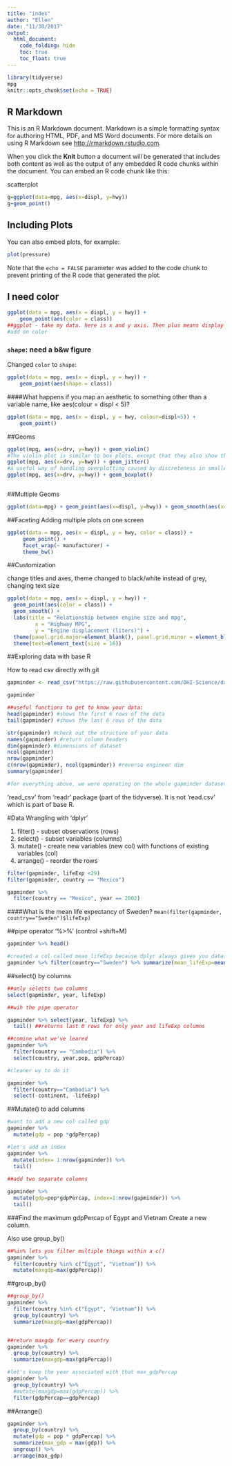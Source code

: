 ```yaml
---
title: "index"
author: "Ellen"
date: "11/30/2017"
output: 
  html_document:
    code_folding: hide
    toc: true
    toc_float: true
---
```


```r
library(tidyverse)
mpg
knitr::opts_chunk$set(echo = TRUE)
```

## R Markdown

This is an R Markdown document. Markdown is a simple formatting syntax for authoring HTML, PDF, and MS Word documents. For more details on using R Markdown see <http://rmarkdown.rstudio.com>.

When you click the **Knit** button a document will be generated that includes both content as well as the output of any embedded R code chunks within the document. You can embed an R code chunk like this:

scatterplot
```r
g=ggplot(data=mpg, aes(x=displ, y=hwy))
g+geom_point()

```



## Including Plots

You can also embed plots, for example:

```r
plot(pressure)
```

Note that the `echo = FALSE` parameter was added to the code chunk to prevent printing of the R code that generated the plot.


## I need color

```r
ggplot(data = mpg, aes(x = displ, y = hwy)) +
    geom_point(aes(color = class))
##ggplot - take my data. here is x and y axis. Then plus means display using points,
#add on color
```

### `shape`: need a b&w figure

Changed `color` to `shape`:

```r

ggplot(data = mpg, aes(x = displ, y = hwy)) +
    geom_point(aes(shape = class))

```

####What happens if you map an aesthetic to something other than a variable name, like aes(colour = displ < 5)?

```r
ggplot(data = mpg, aes(x = displ, y = hwy, colour=displ<5)) +
    geom_point()
```

##Geoms

```r

ggplot(mpg, aes(x=drv, y=hwy)) + geom_violin()
#The violin plot is similar to box plots, except that they also show the probability density of the data at different values (in the simplest case this could be a histogram).
ggplot(mpg, aes(x=drv, y=hwy)) + geom_jitter()
#a useful way of handling overplotting caused by discreteness in smaller datasets.
ggplot(mpg, aes(x=drv, y=hwy)) + geom_boxplot()



```

##Multiple Geoms
```r
ggplot(data=mpg) + geom_point(aes(x=displ, y=hwy)) + geom_smooth(aes(x=displ, y=hwy))
```

##Faceting
Adding multiple plots on one screen
 
```r
ggplot(data = mpg, aes(x = displ, y = hwy, color = class)) +
     geom_point() +
     facet_wrap(~ manufacturer) +
     theme_bw()
```


##Customization

change titles and axes, theme changed to black/white instead of grey, changing text size

```r

ggplot(data = mpg, aes(x = displ, y = hwy)) + 
  geom_point(aes(color = class)) + 
  geom_smooth() +
  labs(title = "Relationship between engine size and mpg",
         x = "Highway MPG",
         y = "Engine displacement (liters)") +
  theme(panel.grid.major=element_blank(), panel.grid.minor = element_blank(),  panel.background = element_blank(), axis.line=element_line(colour="black"), legend.key= element_rect(fill = "transparent", colour = "transparent")) +
  theme(text=element_text(size = 16))
```


##Exploring data with base R 

How to read csv directly with git

```r
gapminder <- read_csv("https://raw.githubusercontent.com/OHI-Science/data-science-training/master/data/gapminder.csv")

gapminder

##useful functions to get to know your data:
head(gapminder) #shows the first 6 rows of the data
tail(gapminder) #shows the last 6 rows of the data

str(gapminder) #check out the structure of your data
names(gapminder) #return column headers
dim(gapminder) #dimensions of dataset
ncol(gapminder)
nrow(gapminder)
c(nrow(gapminder), ncol(gapminder)) #reverse engineer dim
summary(gapminder)

#for everything above, we were operating on the whole gapminder dataset. Use $ to subset rows 


```

'read_csv' from 'readr' package (part of the tidyverse). It is not 'read.csv' which is part of base R. 

#Data Wrangling with 'dplyr'

1. filter() - subset observations (rows)
2. select() - subset variables (columns)
3. mutate() -  create new variables (new col) with functions of existing variables (col)
4. arrange() - reorder the rows 


```r
filter(gapminder, lifeExp <29)
filter(gapminder, country == "Mexico")

gapminder %>% 
  filter(country == "Mexico", year == 2002)

```
####What is the mean life expectancy of Sweden? 
 `mean(filter(gapminder, country=="Sweden")$lifeExp)`
 
##pipe operator '%>%' (control +shift+M)
 
```r
gapminder %>% head()

#created a col called mean_lifeExp because dplyr always gives you dataframe back
gapminder %>% filter(country=="Sweden") %>% summarize(mean_lifeExp=mean(lifeExp))
```

##select() by columns
```r
##only selects two columns 
select(gapminder, year, lifeExp)

##wih the pipe operator

gapminder %>% select(year, lifeExp) %>% 
  tail() ##returns last 6 rows for only year and lifeExp columns 

##comine what we've leared 
gapminder %>% 
  filter(country == "Cambodia") %>% 
  select(country, year,pop, gdpPercap)

#cleaner wy to do it

gapminder %>% 
  filter(country=="Cambodia") %>% 
  select(-continent, -lifeExp)

```

##Mutate() to add columns

```r

#want to add a new col called gdp
gapminder %>% 
  mutate(gdp = pop *gdpPercap)

#let's add an index
gapminder %>% 
  mutate(index= 1:nrow(gapminder)) %>% 
  tail()
  
##add two separate columns

gapminder %>% 
  mutate(gdp=pop*gdpPercap, index=1:nrow(gapminder)) %>% 
  tail()

```

###Find the maximum gdpPercap of Egypt and Vietnam Create a new column.

Also use group_by()

```r

##%in% lets you filter multiple things within a c()
gapminder %>% 
  filter(country %in% c("Egypt", "Vietnam")) %>% 
  mutate(maxgdp=max(gdpPercap))

```

##group_by()
```r
##group_by()
gapminder %>% 
  filter(country %in% c("Egypt", "Vietnam")) %>% 
  group_by(country) %>% 
  summarize(maxgdp=max(gdpPercap)) 


##return maxgdp for every country
gapminder %>% 
  group_by(country) %>% 
  summarize(maxgdp=max(gdpPercap)) 

#let's keep the year associated with that max_gdpPercap
gapminder %>% 
  group_by(country) %>% 
  #mutate(maxgdp=max(gdpPercap)) %>% 
  filter(gdpPercap==gdpPercap)

```

##Arrange()
```r
gapminder %>%
  group_by(country) %>%
  mutate(gdp = pop * gdpPercap) %>%
  summarize(max_gdp = max(gdp)) %>%
  ungroup() %>%
  arrange(max_gdp)


```

